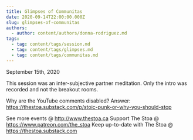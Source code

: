 ```yaml
---
title: Glimpses of Communitas
date: 2020-09-14T22:00:00.000Z
slug: glimpses-of-communitas
authors:
  - author: content/authors/donna-rodriguez.md
tags:
  - tag: content/tags/session.md
  - tag: content/tags/glimpses.md
  - tag: content/tags/communitas.md
---
```


September 15th, 2020

This session was an inter-subjective partner meditation. Only the intro was recorded and not the breakout rooms. 

Why are the YouTube comments disabled? Answer: https://thestoa.substack.com/p/stoic-punk-or-why-you-should-stop

See more events @ http://www.thestoa.ca
Support The Stoa @ https://www.patreon.com/the_stoa
Keep up-to-date with The Stoa @ https://thestoa.substack.com
